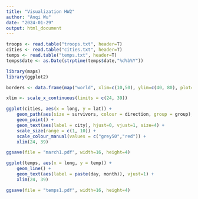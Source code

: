 ```yaml
---
title: "Visualization HW2"
author: "Anqi Wu"
date: "2024-01-29"
output: html_document
---
```



```r
troops <- read.table("troops.txt", header=T)
cities <- read.table("cities.txt", header=T)
temps <- read.table("temps.txt", header=T)
temps$date <- as.Date(strptime(temps$date,"%d%b%Y"))

library(maps)
library(ggplot2)

borders <- data.frame(map("world", xlim=c(10,50), ylim=c(40, 80), plot=F)[c("x","y")])

xlim <- scale_x_continuous(limits = c(24, 39))

ggplot(cities, aes(x = long, y = lat)) + 
    geom_path(aes(size = survivors, colour = direction, group = group), data=troops) + 
    geom_point() + 
    geom_text(aes(label = city), hjust=0, vjust=1, size=4) + 
    scale_size(range = c(1, 10)) + 
    scale_colour_manual(values = c("grey50","red")) +
    xlim(24, 39)

ggsave(file = "march1.pdf", width=16, height=4)

ggplot(temps, aes(x = long, y = temp)) + 
    geom_line() + 
    geom_text(aes(label = paste(day, month)), vjust=1) + 
    xlim(24, 39)

ggsave(file = "temps1.pdf", width=16, height=4)
```